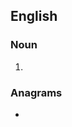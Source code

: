 ==English==

===Noun===
{{head|en|noun plural form}}

# {{plural of|illative|lang=en}}

===Anagrams===
* {{anagrams|en|a=aeiillstv|veiltails}}